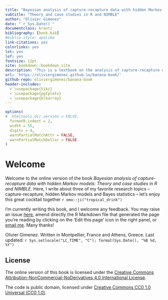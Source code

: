 ```yaml
---
title: "Bayesian analysis of capture-recapture data with hidden Markov models"
subtitle: "Theory and case studies in R and NIMBLE"
author: "Olivier Gimenez"
date: "`r Sys.Date()`"
documentclass: krantz
bibliography: [book.bib]
#biblio-style: apalike
link-citations: yes
colorlinks: yes
lot: yes
lof: yes
fontsize: 12pt
site: bookdown::bookdown_site
description: "This is a textbook on the analysis of capture-recapture data with hidden Markov models (HMM) implemented in the Bayesian framework with R and NIMBLE."
url: 'https://oliviergimenez.github.io/banana-book/'
github-repo: oliviergimenez/banana-book
header-includes: 
  - \usepackage{tikz}
  - \usepackage{pgfplots}
  - \usepackage{blkarray}
---
```


```r
options(
#  htmltools.dir.version = FALSE, 
  formatR.indent = 2,
  width = 55, 
  digits = 4, 
  warnPartialMatchAttr = FALSE, 
  warnPartialMatchDollar = FALSE
)
```

# Welcome {-}

<!-- bookdown::render_book("index.Rmd", "bookdown::pdf_book") -->

Welcome to the online version of the book *Bayesian analysis of capture-recapture data with hidden Markov models: Theory and case studies in R and NIMBLE*. <!-- The book is also available in [PDF format](https://github.com/oliviergimenez/banana-book/raw/master/docs/bayesHMMcapturerecapture.pdf). -->  Here, I write about three of my favorite research topics -- capture-recapture, hidden Markov models and Bayes statistics -- let's enjoy this great cocktail together `r emo::ji("tropical_drink")`

I'm currently writing this book, and I welcome any feedback. You may raise an issue [here](https://github.com/oliviergimenez/banana-book/issues), amend directly the R Markdown file that generated the page you're reading by clicking on the 'Edit this page' icon in the right panel, or [email me](mailto:olivier.gimenez@cefe.cnrs.fr). Many thanks!

Olivier Gimenez. Written in Montpellier, France and Athens, Greece. 
Last updated: `r Sys.setlocale("LC_TIME", "C"); format(Sys.Date(), "%B %d, %Y")`

## License {-}

The online version of this book is licensed under the [Creative Commons Attribution-NonCommercial-NoDerivatives 4.0 International License](http://creativecommons.org/licenses/by-nc-nd/4.0/). 

The code is public domain, licensed under [Creative Commons CC0 1.0 Universal (CC0 1.0)](https://creativecommons.org/publicdomain/zero/1.0/).

